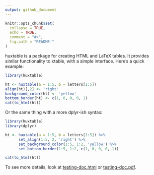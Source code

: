 ```yaml
---
output: github_document
---
```


<!-- README.md is generated from README.Rmd. Please edit that file -->

```r
knitr::opts_chunk$set(
  collapse = TRUE,
  echo = TRUE,
  comment = "#>",
  fig.path = "README-"
)
```

huxtable is a package for creating HTML and LaTeX tables. It provides similar 
functionality to xtable, with a simple interface. Here's a quick example:

```r
library(huxtable)

ht <- huxtable(a = 1:5, b = letters[1:5])
align(ht)[,2] <- 'right'
background_color(ht) <- 'yellow'
bottom_border(ht) <- c(1, 0, 0, 0, 1)
cat(to_html(ht))
```


Or the same thing with a more dplyr-ish syntax:

```r
library(huxtable)
library(dplyr)

ht <- huxtable(a = 1:5, b = letters[1:5]) %>% 
      set_align(1:5, 2, 'right') %>% 
      set_background_color(1:5, 1:2, 'yellow') %>% 
      set_bottom_border(1:5, 1:2, c(1, 0, 0, 0, 1))

cat(to_html(ht))
```


To see more details, look at [testing-doc.html](http://htmlpreview.github.io/?https://github.com/hughjonesd/huxtable/blob/master/testing-doc.html) or [testing-doc.pdf](testing-doc.pdf).
